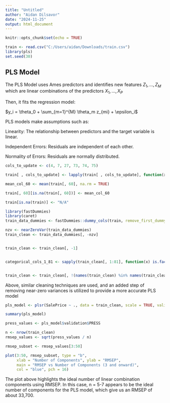 ---
title: "Untitled"
author: "Aidan Dilsavor"
date: "2024-11-25"
output: html_document
---

```{r setup, include=FALSE}
knitr::opts_chunk$set(echo = TRUE)
```

```{r}
train <- read.csv("C:/Users/aidan/Downloads/train.csv")
library(pls)
set.seed(30)
```

## PLS Model

The PLS Model uses Ames predictors and identifies new features $Z_1 , . . . , Z_M$ which are linear
combinations of the predictors $X_1 , . . . , X_P$ 

Then, it fits the regression model:

$y_i = \theta_0 + \sum_{m=1}^{M} \theta_m z_{mi} + \epsilon_i$



PLS models make assumptions such as:

Linearity: The relationship between predictors and the target variable is linear.

Independent Errors: Residuals are independent of each other.

Normality of Errors: Residuals are normally distributed.



```{r}

cols_to_update <- c(4, 7, 27, 73, 74, 75)

train[ , cols_to_update] <- lapply(train[ , cols_to_update], function(x) ifelse(is.na(x), 0, x))

mean_col_60 <- mean(train[, 60], na.rm = TRUE)

train[, 60][is.na(train[, 60])] <- mean_col_60

train[is.na(train)] <- "N/A"
```


```{r}
library(fastDummies)
library(caret)
train_data_dummies <- fastDummies::dummy_cols(train, remove_first_dummy = TRUE)

nzv <- nearZeroVar(train_data_dummies)
train_clean <- train_data_dummies[, -nzv]


train_clean <- train_clean[, -1]


categorical_cols_1_81 <- sapply(train_clean[, 1:81], function(x) is.factor(x) || is.character(x))


train_clean <- train_clean[, !(names(train_clean) %in% names(train_clean[, 1:81])[categorical_cols_1_81])]
```

Above, similar cleaning techniques are used, and an added step of removing 
near-zero variances is utilized to provide a more accurate PLS model

```{r}

pls_model <- plsr(SalePrice ~ ., data = train_clean, scale = TRUE, validation = "CV")

summary(pls_model)


```


```{r}

press_values <- pls_model$validation$PRESS

n <- nrow(train_clean)  
rmsep_values <- sqrt(press_values / n)

rmsep_subset <- rmsep_values[3:50]

plot(3:50, rmsep_subset, type = "b", 
     xlab = "Number of Components", ylab = "RMSEP", 
     main = "RMSEP vs Number of Components (3 and onward)",
     col = "blue", pch = 16)
```

The plot above highlights the ideal number of linear combination components using RMSEP. In this case, n = 5-7 appears to be the ideal number of components for the PLS model, which give us an RMSEP of about 33,700.